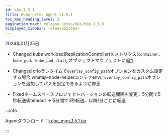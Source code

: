 ```yaml
---
id: k8s-1_5_1
title: Kubernetes Agent v1.5.1
toc_max_heading_level: 2
pagination_next: release-notes/k8s/k8s-1_5_0
displayed_sidebar: releaseSidebar
---
```


2024年01月25日

- <Status>Changed</Status> kube workload(ReplicationController)をメトリクス(<code>container</code>、<code>kube_pod</code>、<code>kube_pod_stat</code>), オブジェクトマニフェストに追加

- <Status>Changed</Status> crioランタイムで<code>overlay_config_path</code>オプションをカスタム設定する場合
  whatap-node-helperコンテナenvに<code>overlay_config_path</code>オプションを追加してパスを設定できるように修正

- <Status>Fixed</Status>ネームスペースプロジェクトバージョンの転送間隔を変更：5分間で5秒転送後timeout → 5分間で5秒転送、以降1分ごとに転送

:::info

Agentダウンロード：[kube_mon_1.5.1.tar](https://repo.whatap.io/docker/kube_mon_1.5.1.tar)

:::
